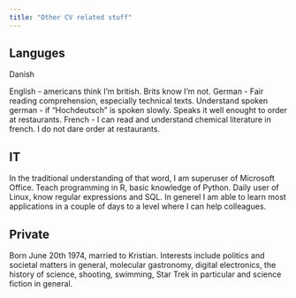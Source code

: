 ```yaml
---
title: "Other CV related stuff"
---
```


## Languges

Danish

English - americans think I'm british. Brits know I'm not.
German - Fair reading comprehension, especially technical texts. Understand
spoken german - if "Hochdeutsch" is spoken slowly. Speaks it well enought to
order at restaurants.
French - I can read and understand chemical literature in french. I do not dare
order at restaurants.

## IT 

In the traditional understanding of that word, I am superuser of Microsoft Office.
Teach programming in R, basic knowledge of Python. Daily user of Linux, know regular expressions and SQL.
In generel I am able to learn most applications in a couple of days to a level where I can help 
colleagues.

## Private
Born June 20th 1974, married to Kristian. Interests include politics and 
societal matters in general, molecular gastronomy, digital electronics, the history of 
science, shooting, swimming, Star Trek in particular and science fiction in general.

